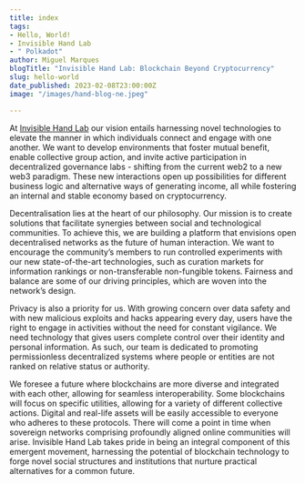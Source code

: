 ```yaml
---
title: index
tags:
- Hello, World!
- Invisible Hand Lab
- " Polkadot"
author: Miguel Marques
blogTitle: "Invisible Hand Lab: Blockchain Beyond Cryptocurrency"
slug: hello-world
date_published: 2023-02-08T23:00:00Z
image: "/images/hand-blog-ne.jpeg"

---
```

At [Invisible Hand Lab](https://invisiblehandlab.org/) our vision entails harnessing novel technologies to elevate the manner in which individuals connect and engage with one another. We want to develop environments that foster mutual benefit, enable collective group action, and invite active participation in decentralized governance labs - shifting from the current web2 to a new web3 paradigm. These new interactions open up possibilities for different business logic and alternative ways of generating income, all while fostering an internal and stable economy based on cryptocurrency.

Decentralisation lies at the heart of our philosophy. Our mission is to create solutions that facilitate synergies between social and technological communities. To achieve this, we are building a platform that envisions open decentralised networks as the future of human interaction. We want to encourage the community’s members to run controlled experiments with our new state-of-the-art technologies, such as curation markets for information rankings or non-transferable non-fungible tokens. Fairness and balance are some of our driving principles, which are woven into the network’s design.

Privacy is also a priority for us. With growing concern over data safety and with new malicious exploits and hacks appearing every day, users have the right to engage in activities without the need for constant vigilance. We need technology that gives users complete control over their identity and personal information. As such, our team is dedicated to promoting permissionless decentralized systems where people or entities are not ranked on relative status or authority.

We foresee a future where blockchains are more diverse and integrated with each other, allowing for seamless interoperability. Some blockchains will focus on specific utilities, allowing for a variety of different collective actions. Digital and real-life assets will be easily accessible to everyone who adheres to these protocols. There will come a point in time when sovereign networks comprising profoundly aligned online communities will arise. Invisible Hand Lab takes pride in being an integral component of this emergent movement, harnessing the potential of blockchain technology to forge novel social structures and institutions that nurture practical alternatives for a common future.

